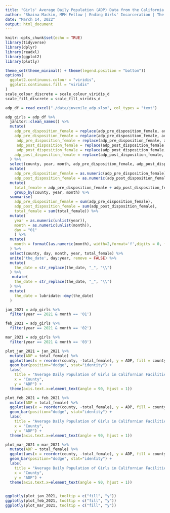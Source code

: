 ```yaml
---
title: "Girls' Average Daily Population (ADP) Data from the California Board of State and Community Corrections"
author: "Shaina Mackin, MPH Fellow | Ending Girls' Incarceration | The Vera Institute"
date: "March 14, 2022"
output: html_document
---
```


```r
knitr::opts_chunk$set(echo = TRUE)
library(tidyverse)
library(dplyr)
library(readxl)
library(ggplot2)
library(plotly)

theme_set(theme_minimal() + theme(legend.position = "bottom"))
options(
  ggplot2.continuous.colour = "viridis",
  ggplot2.continuous.fill = "viridis"
)
scale_colour_discrete = scale_colour_viridis_d
scale_fill_discrete = scale_fill_viridis_d
```

```r
adp_df = read_excel("./data/juvenile_adp.xlsx", col_types = "text") 
```

```r
adp_girls = adp_df %>%
  janitor::clean_names() %>%
  mutate(
    adp_pre_disposition_female = replace(adp_pre_disposition_female, adp_pre_disposition_female == "D", 0),
    adp_pre_disposition_female = replace(adp_pre_disposition_female, adp_pre_disposition_female == "d", 0),
     adp_pre_disposition_female = replace(adp_pre_disposition_female, adp_pre_disposition_female == "u", 0),
     adp_post_disposition_female = replace(adp_post_disposition_female, adp_post_disposition_female == "D", 0),
     adp_post_disposition_female = replace(adp_post_disposition_female, adp_post_disposition_female == "d", 0),
    adp_post_disposition_female = replace(adp_post_disposition_female, adp_post_disposition_female == "u", 0),
  ) %>%
  select(county, year, month, adp_pre_disposition_female, adp_post_disposition_female) %>%
  mutate(
    adp_pre_disposition_female = as.numeric(adp_pre_disposition_female),
    adp_post_disposition_female = as.numeric(adp_post_disposition_female)) %>%
  mutate(
    total_female = adp_pre_disposition_female + adp_post_disposition_female) %>%
    group_by(county, year, month) %>%
  summarise(
    adp_pre_disposition_female = sum(adp_pre_disposition_female),
    adp_post_disposition_female = sum(adp_post_disposition_female),
    total_female = sum(total_female)) %>%
  mutate(
    year = as.numeric(unlist(year)),
    month = as.numeric(unlist(month)),
    day = "01"
    ) %>%
  mutate(
    month = formatC(as.numeric(month), width=2,format='f',digits = 0, flag='0') 
  ) %>%
  select(county, day, month, year, total_female) %>%
  unite('the_date', day:year, remove = FALSE) %>%
  mutate(
    the_date = str_replace(the_date, "_", "\\")
  ) %>%
   mutate(
    the_date = str_replace(the_date, "_", "\\")
  ) %>%
  mutate(
    the_date = lubridate::dmy(the_date)
  )

```


```r
jan_2021 = adp_girls %>%
  filter(year == 2021 & month == '01')

feb_2021 = adp_girls %>%
  filter(year == 2021 & month == '02')

mar_2021 = adp_girls %>%
  filter(year == 2021 & month == '03')

plot_jan_2021 = jan_2021 %>%
  mutate(ADP = total_female) %>%
  ggplot(aes(x = reorder(county, -total_female), y = ADP, fill = county)) +
  geom_bar(position="dodge", stat="identity") +
  labs(
    title = "Average Daily Population of Girls in Californian Facilities: Jan 1, 2021",
    x = "County",
    y = "ADP") +
  theme(axis.text.x=element_text(angle = 90, hjust = 1))

plot_feb_2021 = feb_2021 %>%
  mutate(ADP = total_female) %>%
  ggplot(aes(x = reorder(county, -total_female), y = ADP, fill = county)) +
  geom_bar(position="dodge", stat="identity") +
  labs(
    title = "Average Daily Population of Girls in Californian Facilities: Feb 1, 2021",
    x = "County",
    y = "ADP") +
  theme(axis.text.x=element_text(angle = 90, hjust = 1))

plot_mar_2021 = mar_2021 %>%
  mutate(ADP = total_female) %>%
  ggplot(aes(x = reorder(county, -total_female), y = ADP, fill = county)) +
  geom_bar(position="dodge", stat="identity") +
  labs(
    title = "Average Daily Population of Girls in Californian Facilities: Mar 1, 2021",
    x = "County",
    y = "ADP") +
  theme(axis.text.x=element_text(angle = 90, hjust = 1))
  
```

```r
ggplotly(plot_jan_2021, tooltip = c("fill", "y")) 
ggplotly(plot_feb_2021, tooltip = c("fill", "y"))
ggplotly(plot_mar_2021, tooltip = c("fill", "y"))
```

